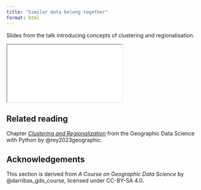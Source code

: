 ```yaml
---
title: "Similar data belong together"
format: html
---
```


Slides from the talk introducing concepts of clustering and regionalisation.

```{=html}
<iframe class="slide-deck" src="slides.html"></iframe>
```

::: {.callout-tip}
## Related reading

Chapter [_Clustering and Regionalization_](https://geographicdata.science/book/notebooks/10_clustering_and_regionalization.html) from the Geographic Data Science with Python by @rey2023geographic.
:::

## Acknowledgements {.appendix}

This section is derived from _A Course on Geographic Data Science_ by
@darribas_gds_course, licensed under CC-BY-SA 4.0.